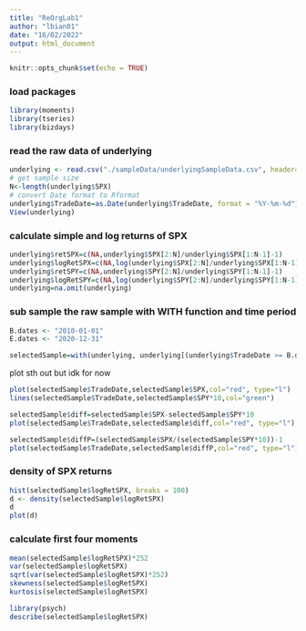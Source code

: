 ```yaml
---
title: "ReOrgLab1"
author: "lbian01"
date: "16/02/2022"
output: html_document
---
```


```r
knitr::opts_chunk$set(echo = TRUE)
```


### load packages
```r
library(moments)
library(tseries)
library(bizdays)
```

### read the raw data of underlying

```r

underlying <- read.csv("./sampleData/underlyingSampleData.csv", header=T,as.is = T)
# get sample size
N<-length(underlying$SPX)
# convert Date format to Rformat
underlying$TradeDate=as.Date(underlying$TradeDate, format = "%Y-%m-%d")
View(underlying)
```

### calculate simple and log returns of SPX

```r

underlying$retSPX=c(NA,underlying$SPX[2:N]/underlying$SPX[1:N-1]-1)
underlying$logRetSPX=c(NA,log(underlying$SPX[2:N]/underlying$SPX[1:N-1]))
underlying$retSPY=c(NA,underlying$SPY[2:N]/underlying$SPY[1:N-1]-1)
underlying$logRetSPY=c(NA,log(underlying$SPY[2:N]/underlying$SPY[1:N-1]))
underlying=na.omit(underlying)                   

```

### sub sample the raw sample with WITH function and time period

```r
B.dates <- "2010-01-01"
E.dates <- "2020-12-31"

selectedSample=with(underlying, underlying[(underlying$TradeDate >= B.dates & underlying$TradeDate <= E.dates), ])

```

plot sth out but idk for now

```r
plot(selectedSample$TradeDate,selectedSample$SPX,col="red", type="l")
lines(selectedSample$TradeDate,selectedSample$SPY*10,col="green")

selectedSample$diff=selectedSample$SPX-selectedSample$SPY*10
plot(selectedSample$TradeDate,selectedSample$diff,col="red", type="l")

selectedSample$diffP=(selectedSample$SPX/(selectedSample$SPY*10))-1
plot(selectedSample$TradeDate,selectedSample$diffP,col="red", type="l")

```

### density of SPX returns

```r
hist(selectedSample$logRetSPX, breaks = 100)
d <- density(selectedSample$logRetSPX)
d
plot(d)

```


### calculate first four moments

```r

mean(selectedSample$logRetSPX)*252
var(selectedSample$logRetSPX)
sqrt(var(selectedSample$logRetSPX)*252)
skewness(selectedSample$logRetSPX)
kurtosis(selectedSample$logRetSPX)
```
```r
library(psych)
describe(selectedSample$logRetSPX)
```

